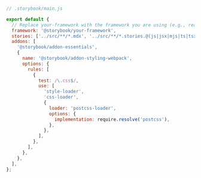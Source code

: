 ```js
// .storybook/main.js

export default {
  // Replace your-framework with the framework you are using (e.g., react-webpack5, vue3-vite)
  framework: '@storybook/your-framework',
  stories: ['../src/**/*.mdx', '../src/**/*.stories.@(js|jsx|mjs|ts|tsx)'],
  addons: [
    '@storybook/addon-essentials',
    {
      name: '@storybook/addon-styling-webpack',
      options: {
        rules: [
          {
            test: /\.css$/,
            use: [
              'style-loader',
              'css-loader',
              {
                loader: 'postcss-loader',
                options: {
                  implementation: require.resolve('postcss'),
                },
              },
            ],
          },
        ],
      },
    },
  ],
};
```
